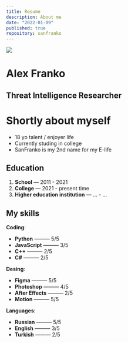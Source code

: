 ```yaml
---
title: Resume
description: About me
date: "2022-01-09"
published: true
repository: sanfranko
---
```



![](https://i.imgur.com/Pb62uwY.jpeg)

# Alex Franko
## Threat Intelligence Researcher



# Shortly about myself

- 18 yo talent / enjoyer life
- Currently studing in college
- SanFranko is my 2nd name for my E-life

## Education

1. **School** — 2011 - 2021
2. **College** — 2021 - present time
3. **Higher education institution** — ... - ...


## My skills

**Coding**:
-  **Python** ——— 5/5
-  **JavaScript** ——— 3/5
-  **C++** ——— 2/5
-  **C#** ——— 2/5

**Desing**:
-  **Figma** ——— 5/5
-  **Photoshop** ——— 4/5
-  **After Effects** ——— 2/5
-  **Motion** ——— 5/5

**Languages**:
-  **Russian** ——— 5/5
-  **English** ——— 3/5
-  **Turkish** ——— 2/5



